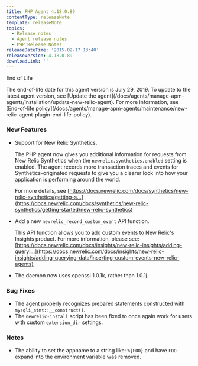 ```yaml
---
title: PHP Agent 4.18.0.89
contentType: releaseNote
template: releaseNote
topics:
  - Release notes
  - Agent release notes
  - PHP Release Notes
releaseDateTime: '2015-02-17 13:40'
releaseVersion: 4.18.0.89
downloadLink: ''
---
```


End of Life

<Callout variant="important">
  The end-of-life date for this agent version is July 29, 2019. To update to the latest agent version, see [Update the agent](/docs/agents/manage-apm-agents/installation/update-new-relic-agent). For more information, see [End-of-life policy](/docs/agents/manage-apm-agents/maintenance/new-relic-agent-plugin-end-life-policy).
</Callout>

### New Features

* Support for New Relic Synthetics.

  The PHP agent now gives you additional information for requests from New Relic Synthetics when the `newrelic.synthetics.enabled` setting is enabled. The agent records more transaction traces and events for Synthetics-originated requests to give you a clearer look into how your application is performing around the world.

  For more details, see [https://docs.newrelic.com/docs/synthetics/new-relic-synthetics/getting-s...](https://docs.newrelic.com/docs/synthetics/new-relic-synthetics/getting-started/new-relic-synthetics)
* Add a new `newrelic_record_custom_event` API function.

  This API function allows you to add custom events to New Relic's Insights product. For more information, please see: [https://docs.newrelic.com/docs/insights/new-relic-insights/adding-queryi...](https://docs.newrelic.com/docs/insights/new-relic-insights/adding-querying-data/inserting-custom-events-new-relic-agents)
* The daemon now uses openssl 1.0.1k, rather than 1.0.1j.

### Bug Fixes

* The agent properly recognizes prepared statements constructed with `mysqli_stmt::__construct()`.
* The `newrelic-install` script has been fixed to once again work for users with custom `extension_dir` settings.

### Notes

* The ability to set the appname to a string like: `%{FOO}` and have `FOO` expand into the environment variable was removed.
